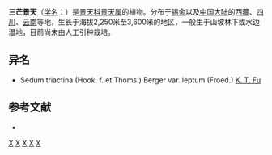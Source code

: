 {{Speciesbox 
| taxon = Sedum triactina
| authority = Berger
| subdivision_ranks =[[亚种|亚种]]
| subdivision =
* 三芒景天 ''S. t.'' subsp. ''triactina''
* [[小三芒景天|小三芒景天]] ''S. t.'' subsp. ''leptum''
}}

'''三芒景天'''（[[学名|学名]]：{{lang|la|''Sedum triactina''}}）是[[景天科|景天科]][[景天属|景天属]]的植物。分布于[[锡金|锡金]]以及[[中国大陆|中国大陆]]的[[西藏|西藏]]、[[四川|四川]]、[[云南|云南]]等地，生长于海拔2,250米至3,600米的地区，一般生于山坡林下或水边湿地，目前尚未由人工引种栽培。

== 异名 ==
* Sedum triactina (Hook. f. et Thoms.) Berger var. leptum (Froed.) [[傅坤俊|K. T. Fu]]

== 参考文献 ==
{{refbegin}}
* {{cite web| url =http://www.bioinfo.cn/db05/KmzwSpecies.php?action=view&id=6373| title =三芒景天（原亚种）| work =中国高等植物数据库全库| publisher =中国科学院微生物研究所| author =昆明植物研究所| accessdate =2009-02-25| deadurl =yes| archiveurl =https://web.archive.org/web/20160305055429/http://www.bioinfo.cn/db05/KmzwSpecies.php?action=view&id=6373| archivedate =2016-03-05}}
{{refend}}
{{Taxonbar|from=Q10866703}}

{{DEFAULTSORT:Sedum triactina}}
[[Category:景天属|X]]
[[Category:锡金植物|X]]
[[Category:西藏植物|X]]
[[Category:四川植物|X]]
[[Category:云南植物|X]]